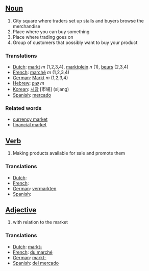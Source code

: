 ==[[Noun]]==

#City square where traders set up stalls and buyers browse the merchandise
#Place where you can buy something
#Place where trading goes on
#Group of customers that possibly want to buy your product

===Translations===
*[[Dutch]]: [[markt]] ''m'' (1,2,3,4), [[marktplein]] ''n'' (1), [[beurs]] (2,3,4)
*[[French]]: [[marché]] ''m'' (1,2,3,4)
*[[German]]: [[Markt]] ''m'' (1,2,3,4)
*[[Hebrew]]: [[שוק]] ''m''
*[[Korean]]: [[시장]] [市場] (sijang)
*[[Spanish]]: [[mercado]]

===Related words===

*[[currency market]]
*[[financial market]]

==[[Verb]]==

#Making products available for sale and promote them

===Translations===
*[[Dutch]]: [[]]
*[[French]]: [[]]
*[[German]]: [[vermarkten]]
*[[Spanish]]: [[]]

==[[Adjective]]==

#with relation to the market

===Translations===
*[[Dutch]]: [[markt-]]
*[[French]]: [[du marché]]
*[[German]]: [[markt-]]
*[[Spanish]]: [[del mercado]]